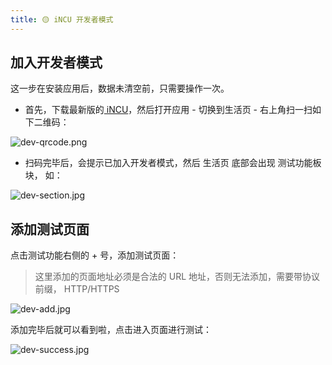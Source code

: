 ```yaml
---
title: 🟡 iNCU 开发者模式
---
```


## 加入开发者模式
这一步在安装应用后，数据未清空前，只需要操作一次。

- 首先，下载最新版的[ iNCU](https://incu.ncuos.com/)，然后打开应用 - 切换到生活页 - 右上角扫一扫如下二维码：

![dev-qrcode.png](../public/dev-mode/dev-qrcode.png)

- 扫码完毕后，会提示已加入开发者模式，然后 生活页 底部会出现 测试功能板块， 如：

![dev-section.jpg](../public/dev-mode/dev-section.jpg)

## 添加测试页面

点击测试功能右侧的 + 号，添加测试页面：

> 这里添加的页面地址必须是合法的 URL 地址，否则无法添加，需要带协议前缀， HTTP/HTTPS

![dev-add.jpg](../public/dev-mode/dev-add.jpg)

添加完毕后就可以看到啦，点击进入页面进行测试：

![dev-success.jpg](../public/dev-mode/dev-success.jpg)
